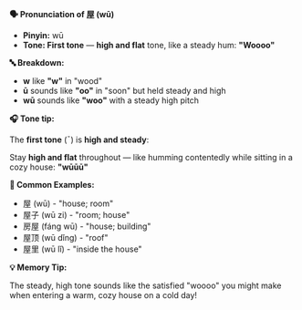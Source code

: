 **🗣️ Pronunciation of 屋 (wū)**

- **Pinyin:** wū
- **Tone: First tone** — **high and flat** tone, like a steady hum: **"Woooo"**

**🔤 Breakdown:**

- **w** like **"w"** in "wood"
- **ū** sounds like **"oo"** in "soon" but held steady and high
- **wū** sounds like **"woo"** with a steady high pitch

**🎧 Tone tip:**

The **first tone** (ˉ) is **high and steady**:

Stay **high and flat** throughout — like humming contentedly while sitting in a cozy house:
**"wūūū"**

**📝 Common Examples:**

- 屋 (wū) - "house; room"
- 屋子 (wū zi) - "room; house"
- 房屋 (fáng wū) - "house; building"
- 屋顶 (wū dǐng) - "roof"
- 屋里 (wū lǐ) - "inside the house"

**💡 Memory Tip:**

The steady, high tone sounds like the satisfied "woooo" you might make when entering a warm, cozy
house on a cold day!

